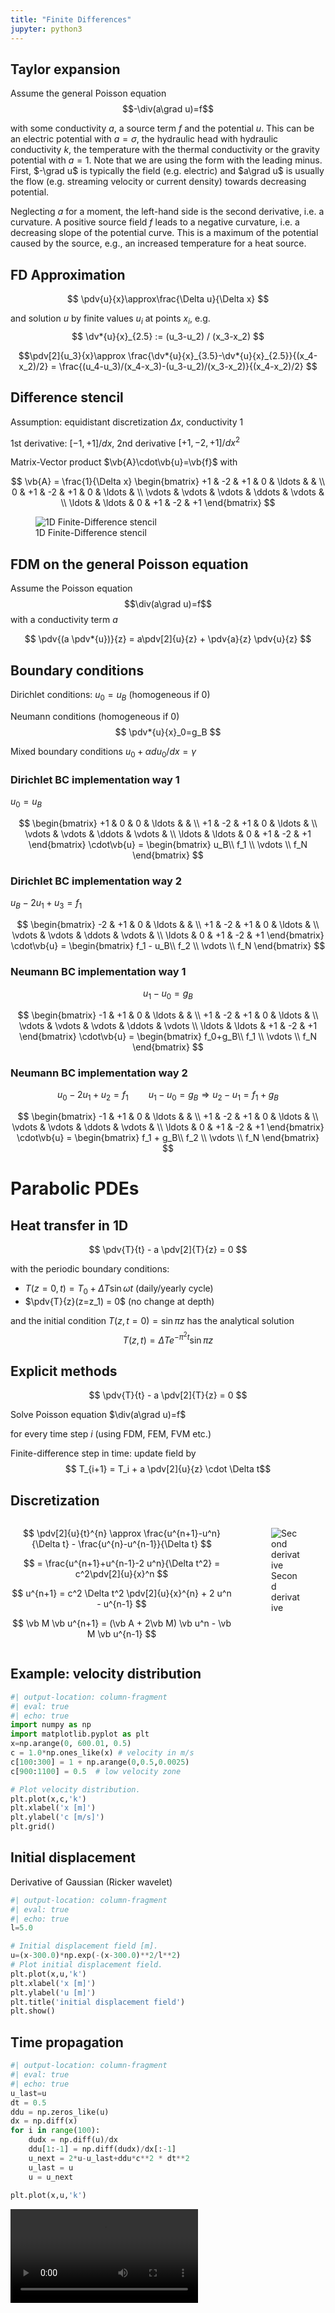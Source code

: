```yaml
---
title: "Finite Differences"
jupyter: python3
---
```


## Taylor expansion
Assume the general Poisson equation $$-\div(a\grad u)=f$$

with some conductivity $a$, a source term $f$ and the potential $u$.
This can be an electric potential with $a=\sigma$, the hydraulic head with hydraulic conductivity $k$, the temperature with the thermal conductivity or the gravity potential with $a=1$.
Note that we are using the form with the leading minus.
First, $-\grad u$ is typically the field (e.g. electric) and $a\grad u$ is usually the flow (e.g. streaming velocity or current density) towards decreasing potential.

Neglecting $a$ for a moment, the left-hand side is the second derivative, i.e. a curvature. A positive source field $f$ leads to a negative curvature, i.e. a decreasing slope of the potential curve. This is a maximum of the potential caused by the source, e.g., an increased temperature for a heat source.

<!-- Taylor expansion $$f(x)=f(x_0)+f'(x0)(x-x_0)+f''(x_0)(x-x_0)^2/2$$ -->

## FD Approximation

:::{.callout-tip icon="false" title="Approximate derivative operators by differences"} 
$$ \pdv{u}{x}\approx\frac{\Delta u}{\Delta x} $$
:::
and solution $u$ by finite values $u_i$ at points $x_i$, e.g.
$$ \dv*{u}{x}_{2.5} := (u_3-u_2) / (x_3-x_2) $$

<!-- $$ \dv*[2]{u}{x}_{3} :=   -->
$$\pdv[2]{u_3}{x}\approx 
\frac{\dv*{u}{x}_{3.5}-\dv*{u}{x}_{2.5}}{(x_4-x_2)/2} 
= \frac{(u_4-u_3)/(x_4-x_3)-(u_3-u_2)/(x_3-x_2)}{(x_4-x_2)/2} $$

## Difference stencil 
Assumption: equidistant discretization $\Delta x$, conductivity 1

1st derivative: $[-1, +1] / dx$, 2nd derivative $[+1, -2, +1] / dx^2$

Matrix-Vector product $\vb{A}\cdot\vb{u}=\vb{f}$ with

$$ \vb{A} = \frac{1}{\Delta x} \begin{bmatrix}   
+1 & -2 & +1 & 0 & \ldots & &  \\
0 & +1 & -2 & +1 & 0 & \ldots & \\
\vdots & \vdots & \vdots & \ddots & \vdots &  \\
\ldots & \ldots & 0 & +1 & -2 & +1
\end{bmatrix}  $$

![1D Finite-Difference stencil](pics/fd1dstencil.svg)

## FDM on the general Poisson equation
Assume the Poisson equation $$\div(a\grad u)=f$$ with a conductivity term $a$

$$ \pdv{(a \pdv*{u})}{z} = a\pdv[2]{u}{z} + \pdv{a}{z} \pdv{u}{z}  $$

## Boundary conditions

Dirichlet conditions: $u_0=u_B$ (homogeneous if 0)

Neumann conditions (homogeneous if 0)
$$ \pdv*{u}{x}_0=g_B $$

Mixed boundary conditions $u_0+\alpha du_0/dx=\gamma$

### Dirichlet BC implementation way 1
$u_0 = u_B$

$$ \begin{bmatrix}   
+1 & 0 & 0 & \ldots & &  \\
+1 & -2 & +1 & 0 & \ldots & \\
\vdots & \vdots & \ddots & \vdots &  \\
\ldots & \ldots & 0 & +1 & -2 & +1
\end{bmatrix} \cdot\vb{u} = 
\begin{bmatrix} u_B\\ f_1 \\ \vdots \\ f_N \end{bmatrix}  $$

### Dirichlet BC implementation way 2
$u_B - 2 u_1 + u_3 = f_1$

$$ \begin{bmatrix}   
-2 & +1 & 0 & \ldots & &  \\
+1 & -2 & +1 & 0 & \ldots & \\
\vdots & \vdots & \ddots & \vdots &  \\
\ldots & 0 & +1 & -2 & +1
\end{bmatrix} \cdot\vb{u} = 
\begin{bmatrix} f_1 - u_B\\ f_2 \\ \vdots \\ f_N \end{bmatrix} $$

### Neumann BC implementation way 1
$$ u_1 - u_0 = g_B$$ 

$$ \begin{bmatrix}   
-1 & +1 & 0 & \ldots & &  \\
+1 & -2 & +1 & 0 & \ldots & \\
\vdots & \vdots & \vdots & \ddots & \vdots \\
\ldots & \ldots & +1 & -2 & +1
\end{bmatrix} \cdot\vb{u} = 
\begin{bmatrix} f_0+g_B\\ f_1 \\ \vdots \\ f_N \end{bmatrix}  $$

### Neumann BC implementation way 2
$$u_0 - 2 u_1+u_2 = f_1 \qquad u_1 - u_0 = g_B \Rightarrow u_2-u_1=f_1+g_B $$ 
<!-- $-u_1 + u_2 = f_1 - g_B$ -->

$$ \begin{bmatrix}   
-1 & +1 & 0 & \ldots & &  \\
+1 & -2 & +1 & 0 & \ldots & \\
\vdots & \vdots & \ddots & \vdots &  \\
\ldots & 0 & +1 & -2 & +1
\end{bmatrix} \cdot\vb{u} = 
\begin{bmatrix} f_1 + g_B\\ f_2 \\ \vdots \\ f_N \end{bmatrix} $$

# Parabolic PDEs

## Heat transfer in 1D
$$ \pdv{T}{t} - a \pdv[2]{T}{z} = 0 $$

with the periodic boundary conditions:

* $T(z=0,t)=T_0 + \Delta T \sin \omega t$ (daily/yearly cycle)
* $\pdv{T}{z}(z=z_1) = 0$ (no change at depth)

and the initial condition $T(z, t=0)=\sin \pi z$ has the analytical solution
$$ T(z, t) = \Delta T e^{-\pi^2 t} \sin \pi z $$

## Explicit methods

$$ \pdv{T}{t} - a \pdv[2]{T}{z} = 0 $$

Solve Poisson equation $\div(a\grad u)=f$ 

for every time step $i$ (using FDM, FEM, FVM etc.)

Finite-difference step in time: update field by 
$$ T_{i+1} = T_i + a \pdv[2]{u}{z} \cdot \Delta t$$



## Discretization

:::: {.columns}
::: {.column}
$$ \pdv[2]{u}{t}^{n} \approx \frac{u^{n+1}-u^n}{\Delta t} - \frac{u^{n}-u^{n-1}}{\Delta t}
$$

$$ = \frac{u^{n+1}+u^{n-1}-2 u^n}{\Delta t^2} = c^2\pdv[2]{u}{x}^n $$


$$ u^{n+1} = c^2 \Delta t^2 \pdv[2]{u}{x}^{n} + 2 u^n - u^{n-1} $$

<!-- \frac{1}{\Delta t}  -->

$$ \vb M \vb u^{n+1} = (\vb A + 2\vb M) \vb u^n - \vb M \vb u^{n-1} $$ 
:::
::: {.column}
![Second derivative](pics/dtsecond.svg)
:::
::::

## Example: velocity distribution

```python
#| output-location: column-fragment
#| eval: true
#| echo: true
import numpy as np
import matplotlib.pyplot as plt
x=np.arange(0, 600.01, 0.5)
c = 1.0*np.ones_like(x) # velocity in m/s
c[100:300] = 1 + np.arange(0,0.5,0.0025) 
c[900:1100] = 0.5  # low velocity zone

# Plot velocity distribution.
plt.plot(x,c,'k')
plt.xlabel('x [m]')
plt.ylabel('c [m/s]')
plt.grid()
```


## Initial displacement

Derivative of Gaussian (Ricker wavelet)
```python
#| output-location: column-fragment
#| eval: true
#| echo: true
l=5.0

# Initial displacement field [m].
u=(x-300.0)*np.exp(-(x-300.0)**2/l**2) 
# Plot initial displacement field.
plt.plot(x,u,'k')
plt.xlabel('x [m]')
plt.ylabel('u [m]')
plt.title('initial displacement field')
plt.show()
```

## Time propagation

```python
#| output-location: column-fragment
#| eval: true
#| echo: true
u_last=u
dt = 0.5
ddu = np.zeros_like(u)
dx = np.diff(x)
for i in range(100):
    dudx = np.diff(u)/dx
    ddu[1:-1] = np.diff(dudx)/dx[:-1]
    u_next = 2*u-u_last+ddu*c**2 * dt**2 
    u_last = u
    u = u_next
  
plt.plot(x,u,'k')
```

<video autoplay="true" loop="true">
<source src="notebooks/wave.mp4"> 
</video>
<!-- <video data-autoplay src="notebooks/wave.mp4"></video> -->
<!-- {{< video notebooks/wave.mp4 video="true">}} -->

